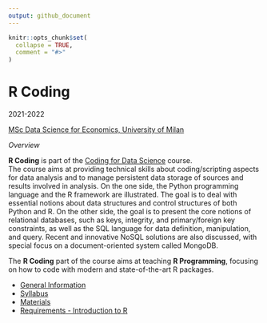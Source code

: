 ```yaml
---
output: github_document
---
```


```r
knitr::opts_chunk$set(
  collapse = TRUE,
  comment = "#>"
)
```

# R Coding

2021-2022

[MSc Data Science for Economics, University of Milan](https://dse.cdl.unimi.it/en)  


*Overview*

**R Coding** is part of the 
[Coding for Data Science](https://www.unimi.it/it/corsi/insegnamenti-dei-corsi-di-laurea/2022/coding-data-science-and-data-management)
course.  
The course aims at providing technical skills about coding/scripting aspects 
for data analysis and to manage persistent data storage of sources and results 
involved in analysis. On the one side, the Python programming language and 
the R framework are illustrated. The goal is to deal with essential notions 
about data structures and control structures of both Python and R. On the 
other side, the goal is to present the core notions of relational databases, 
such as keys, integrity, and primary/foreign key constraints, as well as the 
SQL language for data definition, manipulation, and query. Recent and 
innovative NoSQL solutions are also discussed, with special focus on a 
document-oriented system called MongoDB.

The **R Coding** part of the course aims at teaching **R Programming**, focusing 
on how to code with modern and state-of-the-art R packages.  

- [General Information](https://marcozanotti.github.io/rcoding-course/general-infos/rcod_description.html)  
- [Syllabus](https://marcozanotti.github.io/rcoding-course/general-infos/rcod_syllabus.html)  
- [Materials](https://github.com/marcozanotti/rcoding-course/tree/master/materials)   
- [Requirements - Introduction to R](https://marcozanotti.github.io/rcoding-course/materials/R/rcod_lecture0_intro2R.html)
